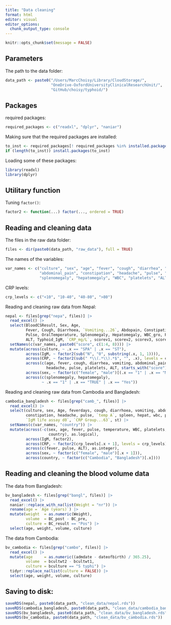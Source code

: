 ```yaml
---
title: "Data cleaning"
format: html
editor: visual
editor_options: 
  chunk_output_type: console
---
```


```r
knitr::opts_chunk$set(message = FALSE)
```


## Parameters

The path to the data folder:

```r
data_path <- paste0("/Users/MarcChoisy/Library/CloudStorage/",
                    "OneDrive-OxfordUniversityClinicalResearchUnit/",
                    "GitHub/choisy/typhoid/")
```


## Packages

required packages:

```r
required_packages <- c("readxl", "dplyr", "naniar")
```

Making sure that the required packages are installed:

```r
to_inst <- required_packages[! required_packages %in% installed.packages()[,"Package"]]
if (length(to_inst)) install.packages(to_inst)
```

Loading some of these packages:

```r
library(readxl)
library(dplyr)
```


## Utilitary function

Tuning `factor()`:

```r
factor2 <- function(...) factor(..., ordered = TRUE)
```


## Reading and cleaning data

The files in the raw data folder:

```r
files <- dir(paste0(data_path, "raw_data"), full = TRUE)
```

The names of the variables:

```r
var_names <- c("culture", "sex", "age", "fever", "cough", "diarrhea", "vomiting",
               "abdominal_pain", "constipation", "headache", "pulse", "temperature",
               "splenomegaly", "hepatomegaly", "WBC", "platelets", "ALT", "IgM", "CRP")
```

CRP levels:

```r
crp_levels <- c("<10", "10-40", "40-80", ">80")
```

Reading and cleaning raw data from Nepal:

```r
nepal <- files[grep("nepa", files)] |>
  read_excel() |> 
  select(BloodCSResult, Sex, Age,
         Fever, Cough, Diarrhoea, `Vomiting...26`, Abdopain, Constipation, Headache,
         Pulse, OralTemperature, Splenomegaly, Hepatomegaly, WBC_gro, Platelets_gro,
         ALT, Typhoid_IgM, `CRP_mg/L`, scorev1, scorev2, scorev3, scorev4, Score8) |> 
  setNames(c(var_names, paste0("score", c(1:4, 8)))) |> 
  mutate(across(culture, ~ .x == "SPA" | .x == "ST"),
         across(IgM, ~ factor2(sub("N", "0", substring(.x, 1, 1)))),
         across(CRP, ~ factor2(sub(" *\\(.*\\).*$", "", .x), levels = crp_levels)),
         across(c(age, fever, cough, diarrhea, vomiting, abdominal_pain, constipation,
                  headache, pulse, platelets, ALT, starts_with("score")), as.integer),
         across(sex, ~ factor(c("female", "male")[(.x == "1" | .x == "Male") + 1])),
         across(c(splenomegaly, hepatomegaly),
                ~ .x == "1" | .x == "TRUE" | .x == "Yes"))
```

Reading and cleaning raw data from Cambodia and Bangladesh:

```r
cambodia_bangladesh <- files[grep("camb_", files)] |>
  read_excel() |> 
  select(culture, sex, Age, feverdays, cough, diarrhoea, vomiting, abdopain,
         constipation, headache, pulse, `temp A`, spleen, hepat, wbc, plts, alt,
         `IgM life assay d0`, `CRP Group...63`, st) |> 
  setNames(c(var_names, "country")) |> 
  mutate(across(-c(sex, age, fever, pulse, temperature, WBC, platelets, ALT, IgM, CRP,
                   country), as.logical),
         across(IgM, factor2),
         across(CRP, ~ factor2(crp_levels[.x + 1], levels = crp_levels)),
         across(c(fever, pulse, ALT), as.integer),
         across(sex, ~ factor(c("female", "male")[.x + 1])),
         across(country, ~ factor(c("Cambodia", "Bangladesh")[.x])))
```

## Reading and cleaning the blood volume data

The data from Bangladesh:

```r
bv_bangladesh <- files[grep("bangl", files)] |> 
  read_excel() |> 
  naniar::replace_with_na(list(Weight = "nr")) |> 
  rename(age = `Age (years)`) |> 
  mutate(weight  = as.numeric(Weight),
         volume  = BC_post - BC_pre,
         culture = BC_result == "Pos") |> 
  select(age, weight, volume, culture)
```

The data from Cambodia:

```r
bv_cambodia <- files[grep("cambo", files)] |> 
  read_excel() |> 
  mutate(age     = as.numeric((admdate - dateofbirth) / 365.25),
         volume  = bcultwt2 - bcultwt1,
         culture = bculture == "S typhi") |> 
  tidyr::replace_na(list(culture = FALSE)) |> 
  select(age, weight, volume, culture)
```

## Saving to disk:

```r
saveRDS(nepal, paste0(data_path, "clean_data/nepal.rds"))
saveRDS(cambodia_bangladesh, paste0(data_path, "clean_data/cambodia_bangladesh.rds"))
saveRDS(bv_bangladesh, paste0(data_path, "clean_data/bv_bangladesh.rds"))
saveRDS(bv_cambodia, paste0(data_path, "clean_data/bv_cambodia.rds"))
```
